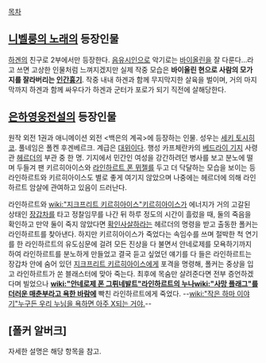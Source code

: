 [[목차]]

== [[니벨룽의 노래]]의 등장인물 ==
[[하겐]]의 친구로 2부에서만 등장한다. [[음유시인]]으로 악기로는 [[바이올린]]을 잘 다룬다...라고 쓰면 고상한 인물처럼 느껴지겠지만 실제 작중 모습은 '''바이올린 현으로 사람의 모가지를 잘라버리는 [[인간흉기]]'''. 작중 내내 하겐과 함께 무지막지한 살육을 벌이며, 거의 마지막까지 하겐과 함께 싸우다가 하겐과 군터가 포로가 되기 직전에 살해당한다.

== [[은하영웅전설]]의 등장인물 ==
원작 외전 1권과 애니메이션 외전 <백은의 계곡>에 등장하는 인물. 성우는 [[세키 토시히코]].
풀네임은 폴켄 후겐베르크. 계급은 [[대위]]이다. 행성 카프체란카의 [[베드라이 기지]] 사령관 [[헤르더]]의 부관 중 한 명. 기지에서 민간인 여성을 강간하려던 병사를 보고 분노에 떨며 두들겨 팬 키르히아이스와 [[라인하르트 폰 뮈젤]]를 두고 더 닥달하는 모습을 보이는 등 라인하르트와 키르히아이스도 별로 좋게 여기지 않았으며 나중에는 헤르더에 의해 라인하르트 암살에 관여하고 있음이 드러난다.

라인하르트와 [[wiki:"지크프리트 키르히아이스"키르히아이스]]가 에너지가 거의 고갈된 상태인 [[장갑차]]를 타고 정찰임무를 나간 뒤 하루 정도의 시간이 흘렀을 때, 둘의 죽음을 확인하고 만약 둘이 죽지 않았다면 [[확인사살]]하라는 헤르더의 명령을 받고 출동한 폴커는 라인하르트를 찾아낸다. 하지만 키르히아이스가 죽었다는 속임수를 쓰며 절박한 척 연기를 한 라인하르트의 유도심문에 걸려 모든 진상을 다 불면서 안네로제를 모욕하기까지 하여 라인하르트를 분노하게 만들었고 결국 듣고 싶었던 얘기를 다 들은 라인하르트는 장갑차 안에 숨어 있던 [[지크프리트 키르히아이스]]에게 포격을 명령해, 폴커는 중상을 입고 라인하르트가 쏜 블래스터에 맞아 죽는다. 최후에 목숨만 살려준다면 전부 증언하겠다며 빌었으나 '''[[wiki:"안네로제 폰 그뤼네발트"라인하르트의 누나]][[wiki:"사망 플래그"를 더러운 매춘부라고 욕한 바람에]]''' 빡친 라인하르트에게 죽었다. --[[wiki:"작은 하마 이야기"누구든 우리 누님을 욕하면 아주 X되는 거야.]]--
== [폴커 알버크] ==
자세한 설명은 해당 항목을 참고.
